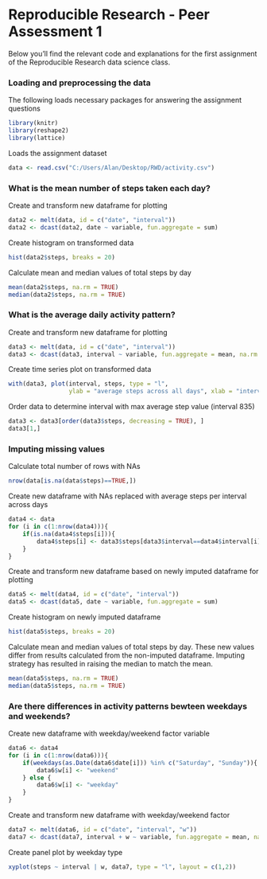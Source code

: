 Reproducible Research - Peer Assessment 1
========================================================

Below you'll find the relevant code and explanations for the first assignment of the Reproducible Research data science class.

### Loading and preprocessing the data

The following loads necessary packages for answering the assignment questions
```r
library(knitr)
library(reshape2)
library(lattice)
```

Loads the assignment dataset 
```r
data <- read.csv("C:/Users/Alan/Desktop/RWD/activity.csv")
```

### What is the mean number of steps taken each day?

Create and transform new dataframe for plotting
```r
data2 <- melt(data, id = c("date", "interval"))
data2 <- dcast(data2, date ~ variable, fun.aggregate = sum)
```

Create histogram on transformed data
```r
hist(data2$steps, breaks = 20)
```

Calculate mean and median values of total steps by day
```r
mean(data2$steps, na.rm = TRUE)
median(data2$steps, na.rm = TRUE)
```

### What is the average daily activity pattern?

Create and transform new dataframe for plotting
```r
data3 <- melt(data, id = c("date", "interval"))
data3 <- dcast(data3, interval ~ variable, fun.aggregate = mean, na.rm = TRUE)
```

Create time series plot on transformed data
```r
with(data3, plot(interval, steps, type = "l",
                 ylab = "average steps across all days", xlab = "interval"))
```

Order data to determine interval with max average step value (interval 835)
```r
data3 <- data3[order(data3$steps, decreasing = TRUE), ]
data3[1,]
```

### Imputing missing values

Calculate total number of rows with NAs
```r
nrow(data[is.na(data$steps)==TRUE,])
```

Create new dataframe with NAs replaced with average steps per interval across days
```r
data4 <- data
for (i in c(1:nrow(data4))){
    if(is.na(data4$steps[i])){
        data4$steps[i] <- data3$steps[data3$interval==data4$interval[i]]
    }
}
```

Create and transform new dataframe based on newly imputed dataframe for plotting
```r
data5 <- melt(data4, id = c("date", "interval"))
data5 <- dcast(data5, date ~ variable, fun.aggregate = sum)
```

Create histogram on newly imputed dataframe
```r
hist(data5$steps, breaks = 20)
```

Calculate mean and median values of total steps by day.  These new values differ from results calculated from the non-imputed dataframe.  Imputing strategy has resulted in raising the median to match the mean.
```r
mean(data5$steps, na.rm = TRUE)
median(data5$steps, na.rm = TRUE)
```

### Are there differences in activity patterns bewteen weekdays and weekends?

Create new dataframe with weekday/weekend factor variable
```r
data6 <- data4
for (i in c(1:nrow(data6))){
    if(weekdays(as.Date(data6$date[i])) %in% c("Saturday", "Sunday")){
        data6$w[i] <- "weekend"
    } else {
        data6$w[i] <- "weekday"
    }
}
```

Create and transform new dataframe with weekday/weekend factor
```r
data7 <- melt(data6, id = c("date", "interval", "w"))
data7 <- dcast(data7, interval + w ~ variable, fun.aggregate = mean, na.rm = TRUE)
```

Create panel plot by weekday type 
```r
xyplot(steps ~ interval | w, data7, type = "l", layout = c(1,2))
```